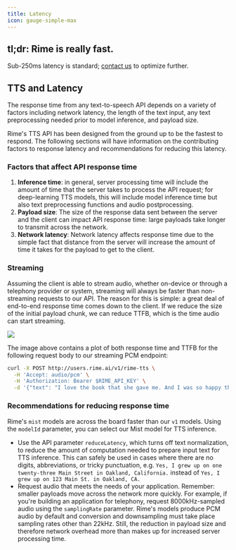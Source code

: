 ```yaml
---
title: Latency
icon: gauge-simple-max
---
```


## tl;dr: Rime is really fast. 
Sub-250ms latency is standard; [contact us](mailto:info@rime.ai) to optimize further.

## TTS and Latency

The response time from any text-to-speech API depends on a variety of factors including network latency, the length of the text input, any text preprocessing needed prior to model inference, and payload size.

Rime's TTS API has been designed from the ground up to be the fastest to respond. The following sections will have information on the contributing factors to response latency and recommendations for reducing this latency.

### Factors that affect API response time

1. **Inference time**: in general, server processing time will include the amount of time that the server takes to process the API request; for deep-learning TTS models, this will include model inference time but also text preprocessing functions and audio postprocessing.
2. **Payload size**: The size of the response data sent between the server and the client can impact API response time: large payloads take longer to transmit across the network. 
3. **Network latency**: Network latency affects response time due to the simple fact that distance from the server will increase the amount of time it takes for the payload to get to the client.

### Streaming

Assuming the client is able to stream audio, whether on-device or through a telephony provider or system, streaming will always be faster than non-streaming requests to our API. The reason for this is simple: a great deal of end-to-end response time comes down to the client. If we reduce the size of the initial payload chunk, we can reduce TTFB, which is the time audio can start streaming.


<Frame caption="The image above contains a plot of both response time and TTFB for the request body to our streaming PCM endpoint seen below.">
  <img src="/images/streaming-ttfb.png" />
</Frame>

The image above contains a plot of both response time and TTFB for the following request body to our streaming PCM endpoint:

```bash
curl -X POST http://users.rime.ai/v1/rime-tts \
  -H 'Accept: audio/pcm' \
  -H 'Authorization: Bearer $RIME_API_KEY' \
  -d '{"text": "I love the book that she gave me. And I was so happy that she gave it to me.", "speaker": "juan",  "modelId": "mist"}'
```

### Recommendations for reducing response time

<Tip>Rime's `mist` models are across the board faster than our `v1` models. Using the `modelId` parameter, you can select our Mist model for TTS inference.</Tip>

- Use the API parameter `reduceLatency`, which turns off text normalization, to reduce the amount of computation needed to prepare input text for TTS inference. This can safely be used in cases where there are no digits, abbreviations, or tricky punctuation, e.g. `Yes, I grew up on one twenty-three Main Street in Oakland, California.` instead of `Yes, I grew up on 123 Main St. in Oakland, CA.`
- Request audio that meets the needs of your application. Remember: smaller payloads move across the network more quickly. For example, if you're building an application for telephony, request 8000kHz-sampled audio using the `samplingRate` parameter.
<Info>Rime's models produce PCM audio by default and conversion and downsampling must take place sampling rates other than 22kHz. Still, the reduction in payload size and therefore network overhead more than makes up for increased server processing time.</Info>

